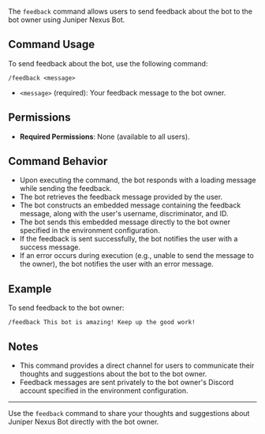 The `feedback` command allows users to send feedback about the bot to the bot owner using Juniper Nexus Bot.

## Command Usage

To send feedback about the bot, use the following command:

```
/feedback <message>
```

-   `<message>` (required): Your feedback message to the bot owner.

## Permissions

-   **Required Permissions**: None (available to all users).

## Command Behavior

-   Upon executing the command, the bot responds with a loading message while sending the feedback.
-   The bot retrieves the feedback message provided by the user.
-   The bot constructs an embedded message containing the feedback message, along with the user's username, discriminator, and ID.
-   The bot sends this embedded message directly to the bot owner specified in the environment configuration.
-   If the feedback is sent successfully, the bot notifies the user with a success message.
-   If an error occurs during execution (e.g., unable to send the message to the owner), the bot notifies the user with an error message.

## Example

To send feedback to the bot owner:

```
/feedback This bot is amazing! Keep up the good work!
```

## Notes

-   This command provides a direct channel for users to communicate their thoughts and suggestions about the bot to the bot owner.
-   Feedback messages are sent privately to the bot owner's Discord account specified in the environment configuration.

---

Use the `feedback` command to share your thoughts and suggestions about Juniper Nexus Bot directly with the bot owner.
